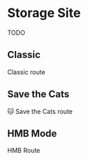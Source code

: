 
# Storage Site
<Callout>
  TODO
</Callout>

## Classic

Classic route

## Save the Cats

🐱 Save the Cats route

## HMB Mode

HMB Route